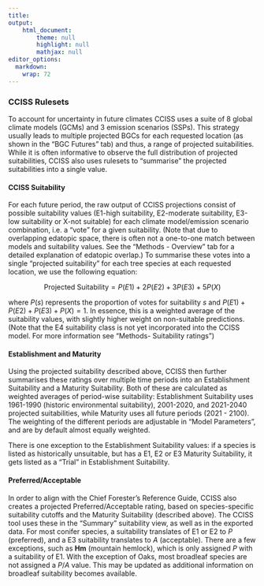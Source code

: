 ```yaml
---
title: 
output: 
    html_document:
        theme: null
        highlight: null
        mathjax: null
editor_options: 
  markdown: 
    wrap: 72
---
```


### CCISS Rulesets

To account for uncertainty in future climates CCISS uses a suite of 8
global climate models (GCMs) and 3 emission scenarios (SSPs). This
strategy usually leads to multiple projected BGCs for each requested
location (as shown in the "BGC Futures" tab) and thus, a range of
projected suitabilities. While it is often informative to observe the
full distribution of projected suitabilities, CCISS also uses rulesets
to "summarise" the projected suitabilities into a single value.

#### CCISS Suitability

For each future period, the raw output of CCISS projections consist of
possible suitability values (E1-high suitability, E2-moderate
suitability, E3-low suitability or X-not suitable) for each climate
model/emission scenario combination, i.e. a "vote" for a given
suitability. (Note that due to overlapping edatopic space, there is
often not a one-to-one match between models and suitability values. See
the "Methods - Overview" tab for a detailed explanation of edatopic
overlap.) To summarise these votes into a single "projected suitability"
for each tree species at each requested location, we use the following
equation:

$$
\text{Projected Suitability} = P(E1) + 2P(E2) + 3P(E3) + 5P(X)
$$

where $P(s)$ represents the proportion of votes for suitability $s$ and
$P(E1) + P(E2) +P(E3) + P(X) = 1$. In essence, this is a weighted
average of the suitability values, with slightly higher weight on
non-suitable predictions. (Note that the E4 suitability class is not yet incorporated into the CCISS model. For more information see "Methods- Suitability ratings") 

#### Establishment and Maturity

Using the projected suitability described above, CCISS then further
summarises these ratings over multiple time periods into an Establishment
Suitability and a Maturity Suitability. Both of these are calculated as
weighted averages of period-wise suitability: Establishment Suitability
uses 1961-1990 (historic environmental suitability), 2001-2020, and 2021-2040
projected suitabilities, while Maturity uses all future periods (2021 -
2100). The weighting of the different periods are adjustable in "Model
Parameters", and are by default almost equally weighted.

There is one exception to the Establishment Suitability values: if a
species is listed as historically unsuitable, but has a E1, E2 or E3
Maturity Suitability, it gets listed as a "Trial" in Establishment
Suitability.

#### Preferred/Acceptable

In order to align with the Chief Forester's Reference Guide, CCISS also
creates a projected Preferred/Acceptable rating, based on
species-specific suitability cutoffs and the Maturity Suitability
(described above). The CCISS tool uses these in the "Summary"
suitability view, as well as in the exported data. For most conifer
species, a suitability translates of E1 or E2 to $P$ (preferred), and a
E3 suitability translates to $A$ (acceptable). There are a few
exceptions, such as **Hm** (mountain hemlock), which is only assigned
$P$ with a suitability of E1. With the exception of Oaks, most broadleaf
species are not assigned a $P/A$ value. This may be updated as additional information on broadleaf suitability becomes available. 